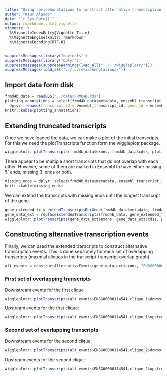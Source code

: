 ```yaml
---
title: "Using reviseAnnotations to construct alternative transcription events"
author: "Kaur Alasoo"
date: "`r Sys.Date()`"
output: rmarkdown::html_vignette
vignette: >
  %\VignetteIndexEntry{Vignette Title}
  %\VignetteEngine{knitr::rmarkdown}
  %\VignetteEncoding{UTF-8}
---
```


```r
suppressMessages(library("devtools"))
suppressMessages(library("dplyr"))
suppressMessages(suppressWarnings(load_all("../../wiggleplotr/")))
suppressMessages(load_all("../../reviseAnnotations/"))
```

## Import data form disk
```r
frmd4b_data = readRDS("../data/FRMD4B.rds")
plotting_annotations = select(frmd4b_data$metadata, ensembl_transcript_id, ensembl_gene_id, external_gene_name, strand) %>% 
  dplyr::rename(transcript_id = ensembl_transcript_id, gene_id = ensembl_gene_id, gene_name = external_gene_name)
knitr::kable(plotting_annotations)
```

## Extending truncated transcripts
Once we have loaded the data, we can make a plot of the initial transcripts. For this we need the plotTranscripts function form the wiggleplotr package.
```r
wiggleplotr::plotTranscripts(frmd4b_data$exons, frmd4b_data$cdss, plotting_annotations, rescale_introns = TRUE)

```

There appear to be multiple short transcripts that do not overlap with each other. However, some of them are marked in Ensembl to have either missing 5' ends, missing 3' ends or both.

```r
missing_ends = dplyr::select(frmd4b_data$metadata, ensembl_transcript_id, mRNA_start_NF, mRNA_end_NF, cds_start_NF, cds_end_NF)
knitr::kable(missing_ends)
```

We can extend the transcripts with missing ends until the longest transcript of the gene.

```r
gene_extended_tx = extendTranscriptsPerGene(frmd4b_data$metadata, frmd4b_data$exons, frmd4b_data$cdss)
gene_data_ext = replaceExtendedTranscripts(frmd4b_data, gene_extended_tx)
wiggleplotr::plotTranscripts(gene_data_ext$exons, gene_data_ext$cdss, plotting_annotations, rescale_introns = TRUE)
```

## Constructing alternative transcription events
Finally, we can used the extended transcripts to construct alternative transcription events. This is done separately for each set of overlapping transcripts (maxmial cliques in the transcript-transcript overlap graph).

```r
alt_events = constructAlternativeEvents(gene_data_ext$exons, "ENSG00000114541")
```

### First set of overlapping transcripts
Downstream events for the first clique:
```r
wiggleplotr::plotTranscripts(alt_events$ENSG00000114541.clique_1$downstream, alt_events$ENSG00000114541.clique_1$downstream, plotting_annotations, rescale_introns = TRUE)
```

Upstream events for the first clique:
```r
wiggleplotr::plotTranscripts(alt_events$ENSG00000114541.clique_1$upstream, alt_events$ENSG00000114541.clique_1$upstream, plotting_annotations, rescale_introns = TRUE)
```

### Second set of overlapping transcripts
Downstream events for the second clique:
```r
wiggleplotr::plotTranscripts(alt_events$ENSG00000114541.clique_2$downstream, alt_events$ENSG00000114541.clique_2$downstream, plotting_annotations, rescale_introns = TRUE)
```

Upstream events for the second clique:
```r
wiggleplotr::plotTranscripts(alt_events$ENSG00000114541.clique_2$upstream, alt_events$ENSG00000114541.clique_2$upstream, plotting_annotations, rescale_introns = TRUE)
```
